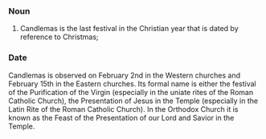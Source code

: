 ===Noun===
#Candlemas is the last festival in the Christian year that is dated by reference to Christmas;

===Date===
Candlemas is observed on February 2nd in the Western churches and February 15th in the Eastern churches. Its formal name is either the festival of the Purification of the Virgin (especially in the uniate rites of the Roman Catholic Church), the Presentation of Jesus in the Temple (especially in the Latin Rite of the Roman Catholic Church). In the Orthodox Church it is known as the Feast of the Presentation of our Lord and Savior in the Temple.